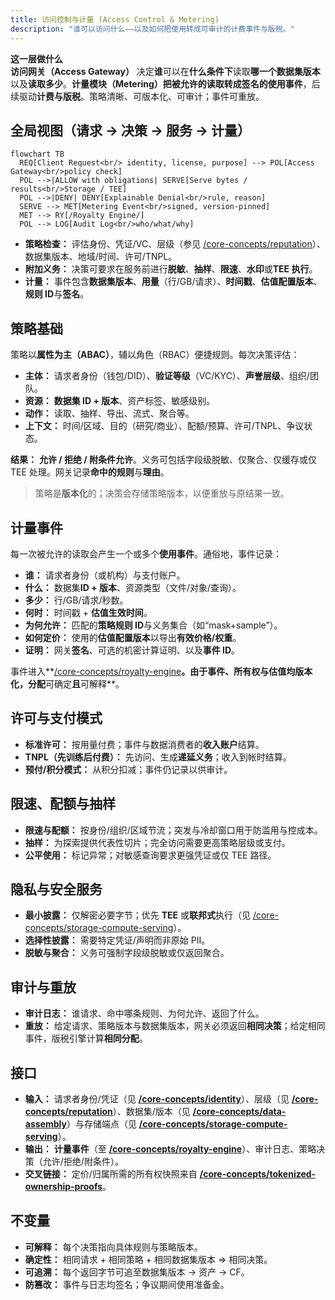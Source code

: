 ```yaml
---
title: 访问控制与计量 (Access Control & Metering)
description: "谁可以访问什么——以及如何把使用转成可审计的计费事件与版税。"
---
```


**这一层做什么**  
**访问网关（Access Gateway）** 决定**谁**可以在**什么条件下**读取**哪一个数据集版本**以及**读取多少**。**计量模块（Metering）**把被允许的读取转成**签名的使用事件**，后续驱动**计费与版税**。策略清晰、可版本化、可审计；事件可重放。

## 全局视图（请求 → 决策 → 服务 → 计量）

```mermaid
flowchart TB
  REQ[Client Request<br/> identity, license, purpose] --> POL[Access Gateway<br/>policy check]
  POL -->|ALLOW with obligations| SERVE[Serve bytes / results<br/>Storage / TEE]
  POL -->|DENY| DENY[Explainable Denial<br/>rule, reason]
  SERVE --> MET[Metering Event<br/>signed, version‑pinned]
  MET --> RY[/Royalty Engine/]
  POL --> LOG[Audit Log<br/>who/what/why]
```

- **策略检查：** 评估身份、凭证/VC、层级（参见 [/core-concepts/reputation](/core-concepts/reputation)）、数据集版本、地域/时间、许可/TNPL。  
- **附加义务：** 决策可要求在服务前进行**脱敏**、**抽样**、**限速**、**水印**或**TEE 执行**。  
- **计量：** 事件包含**数据集版本**、**用量**（行/GB/请求）、**时间戳**、**估值配置版本**、**规则 ID**与**签名**。

## 策略基础
策略以**属性为主（ABAC）**，辅以角色（RBAC）便捷规则。每次决策评估：

- **主体：** 请求者身份（钱包/DID）、**验证等级**（VC/KYC）、**声誉层级**、组织/团队。  
- **资源：** **数据集 ID + 版本**、资产标签、敏感级别。  
- **动作：** 读取、抽样、导出、流式、聚合等。  
- **上下文：** 时间/区域、目的（研究/商业）、配额/预算、许可/TNPL、争议状态。

**结果：** **允许 / 拒绝 / 附条件允许**。义务可包括字段级脱敏、仅聚合、仅缓存或仅 TEE 处理。网关记录**命中的规则**与**理由**。

> 策略是**版本化**的；决策会存储策略版本，以便重放与原结果一致。

## 计量事件
每一次被允许的读取会产生一个或多个**使用事件**。通俗地，事件记录：

- **谁：** 请求者身份（或机构）与支付账户。  
- **什么：** 数据集**ID + 版本**、资源类型（文件/对象/查询）。  
- **多少：** 行/GB/请求/秒数。  
- **何时：** 时间戳 + **估值生效时间**。  
- **为何允许：** 匹配的**策略规则 ID**与义务集合（如“mask+sample”）。  
- **如何定价：** 使用的**估值配置版本**以导出**有效价格/权重**。  
- **证明：** 网关**签名**、可选的机密计算证明、以及**事件 ID**。

事件进入**[/core-concepts/royalty-engine](/core-concepts/royalty-engine)**。由于事件、所有权与估值均版本化，分配**可确定**且**可解释**。

## 许可与支付模式
- **标准许可：** 按用量付费；事件与数据消费者的**收入账户**结算。  
- **TNPL（先训练后付费）：** 先访问、生成**递延义务**；收入到帐时结算。  
- **预付/积分模式：** 从积分扣减；事件仍记录以供审计。

## 限速、配额与抽样
- **限速与配额：** 按身份/组织/区域节流；突发与冷却窗口用于防滥用与控成本。  
- **抽样：** 为探索提供代表性切片；完全访问需要更高策略层级或支付。  
- **公平使用：** 标记异常；对敏感查询要求更强凭证或仅 TEE 路径。

## 隐私与安全服务
- **最小披露：** 仅解密必要字节；优先 **TEE** 或**联邦式**执行（见 [/core-concepts/storage-compute-serving](/core-concepts/storage-compute-serving)）。  
- **选择性披露：** 需要特定凭证/声明而非原始 PII。  
- **脱敏与聚合：** 义务可强制字段级脱敏或仅返回聚合。

## 审计与重放
- **审计日志：** 谁请求、命中哪条规则、为何允许、返回了什么。  
- **重放：** 给定请求、策略版本与数据集版本，网关必须返回**相同决策**；给定相同事件，版税引擎计算**相同分配**。

## 接口
- **输入：** 请求者身份/凭证（见 **[/core-concepts/identity](/core-concepts/identity)**）、层级（见 **[/core-concepts/reputation](/core-concepts/reputation)**）、数据集/版本（见 **[/core-concepts/data-assembly](/core-concepts/data-assembly)**）与存储端点（见 **[/core-concepts/storage-compute-serving](/core-concepts/storage-compute-serving)**）。  
- **输出：** **计量事件**（至 **[/core-concepts/royalty-engine](/core-concepts/royalty-engine)**）、审计日志、策略决策（允许/拒绝/附条件）。  
- **交叉链接：** 定价/归属所需的所有权快照来自 **[/core-concepts/tokenized-ownership-proofs](/core-concepts/tokenized-ownership-proofs)**。

## 不变量
- **可解释：** 每个决策指向具体规则与策略版本。  
- **确定性：** 相同请求 + 相同策略 + 相同数据集版本 ⇒ 相同决策。  
- **可追溯：** 每个返回字节可追至数据集版本 → 资产 → CF。  
- **防篡改：** 事件与日志均签名；争议期间使用准备金。


